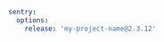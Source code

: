 ```yaml {filename:config/packages/sentry.yaml}
sentry:
  options:
    release: 'my-project-name@2.3.12'
```
